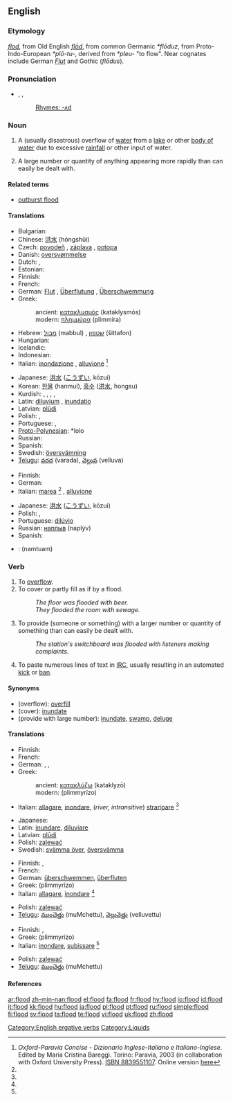{{wikipedia}}
==English==

===Etymology===
{{ME.}} ''[[flod]]'', from Old English ''[[flod|flōd]]'', from common Germanic ''*flōduz'', from Proto-Indo-European ''*plō-tu-'', derived from ''*pleu-'' "to flow". Near cognates include German ''[[Flut]]'' and Gothic <!-- [[𐍆𐌻𐍉𐌳𐌿𐍃]] --> (''flōdus'').

===Pronunciation===
* {{enPR|flŭd}}, {{IPA|/flʌd/}}, {{SAMPA|/flVd/}}
*: [[Rhymes:English:-ʌd|Rhymes: -ʌd]]

===Noun===
{{en-noun}}

# A (usually disastrous) overflow of [[water]] from a [[lake]] or other [[body of water]] due to excessive [[rainfall]] or other input of water.
# {{figuratively}} A large number or quantity of anything appearing more rapidly than can easily be dealt with.

====Related terms====
* [[outburst flood]] <!--(''geology'') catastrophic flooding from a glacier-->

====Translations====
{{trans-top|overflow of water}}
* Bulgarian: {{t+|bg|наводнение|n|tr=navodnenie|sc=Cyrl}}
* Chinese: [[洪水]] (hóngshǔi)
* Czech: [[povodeň]] {{f}}, [[záplava]] {{f}}, [[potopa]] {{f}}
* Danish: [[oversvømmelse]] {{c}}
* Dutch: {{t+|nl|overstroming|f}}, {{t+|nl|vloed|m}}
* Estonian: {{t-|et|veetulv}}
* Finnish: {{t-|fi|tulva}}
* French: {{t+|fr|inondation|f}}
* German: [[Flut]] {{f}} {{italbrac|tidal}}, [[Überflutung]] {{f}}, [[Überschwemmung]] {{f}}
* Greek:
*: ancient: [[κατακλυσμός]] (kataklysmós) {{m}}
*: modern: [[πλημμύρα]] (plimmíra) {{f}}
* Hebrew: [[מבול]] (mabbul) {{m}}, [[שטפון]] (šittafon) {{m}}
* Hungarian: {{t+|hu|árvíz}}
* Icelandic: {{t-|is|flóð|n}}
* Indonesian: {{t+|id|banjir|xs=Indonesian}}
* Italian: [[inondazione]] {{f}}, [[alluvione]] {{f}} <ref name=oxf-par>''Oxford-Paravia Concise - Dizionario Inglese-Italiano e Italiano-Inglese''. Edited by Maria Cristina Bareggi. Torino: Paravia, 2003 (in collaboration with Oxford University Press). [[W:Wikipedia:book sources| ISBN 8839551107]]. Online version [http://www.oxfordparavia.it/ here]</ref>
{{trans-mid}}
* Japanese: [[洪水]] ([[こうずい]], kōzui)
* Korean: [[한물]] (hanmul), [[홍수]] ([[洪水]], hongsu)
* Kurdish: {{t+|ku|lehî}} {{f}}, {{t|ku|lêser}} {{f}}, {{t|ku|lês}} {{f}}, {{t|ku|avrabûn}} {{f}}, {{KUchar|[[لافاو]]}}
* Latin: [[diluvium]] {{n}}, [[inundatio]] {{f}}
* Latvian: [[plūdi]] {{m|p}}
* Polish: {{t+|pl|powódź|f}}, {{t+|pl|potop|m}}
* Portuguese: {{t+|pt|enchente|f}}, {{t+|pt|inundação|f}}
* [[Proto-Polynesian]]: *lolo
* Russian: {{t+|ru|наводнение|n|tr=navodn'énije|sc=Cyrl}}
* Spanish: {{t+|es|inundación|f}}
* Swedish: [[översvämning]] {{c}}
* [[Telugu]]: [[వరద]] (varada), [[వెల్లువ]] (velluva)
{{trans-bottom}}

{{trans-top|large number or quantity}}
* Finnish: {{t-|fi|tulva}}
* German: {{t+|de|Flut|f}}
* Italian: [[marea]] <ref name=oxf-par /> {{f}}, [[alluvione]] {{f}}
{{trans-mid}}
* Japanese: [[洪水]] ([[こうずい]], kōzui)
* Polish: {{t+|pl|powódź|f}}, {{t+|pl|potok|m}}
* Portuguese: [[dilúvio]] {{m}}
* Russian: [[наплыв]] (naplýv) {{m}}
* Spanish: {{t-|es|diluvio|m}}
{{trans-bottom}}

{{checktrans-top}}
* {{ttbc|Thai}}: {{Thai|[[น้ำท่วม]]}} (namtuam)
{{trans-bottom}}

===Verb===
{{en-verb}}

# To [[overflow]].
# To cover or partly fill as if by a flood.
#: ''The floor was flooded with beer.''
#: ''They flooded the room with sewage.''
# {{figuratively}} To provide (someone or something) with a larger number or quantity of something than can easily be dealt with.
#: ''The station's switchboard was flooded with listeners making complaints.''
# {{context|internet|computing}} To paste numerous lines of text in [[IRC]], usually resulting in an automated [[kick]] or [[ban]].

====Synonyms====
* (overflow): [[overfill]]
* (cover): [[inundate]]
* (provide with large number): [[inundate]], [[swamp]], [[deluge]]

====Translations====

{{trans-top|overflow}}
* Finnish: {{t-|fi|tulvia}}
* French: {{t+|fr|inonder}}
* German: {{t|de|überschwemmen}}, {{t|de|überfluten}}, {{t|de|überfüllen}}
* Greek:
*: ancient: [[κατακλύζω]] (kataklyzō)
*: modern: {{t+|el|πλημμυρίζω|sc=Grek}} (plimmyrízo)
* Italian: [[allagare]], [[inondare]], (''river, intransitive'') [[straripare]] <ref name=oxf-par />
{{trans-mid}}
* Japanese: {{t-|ja|氾濫する|sc=Jpan}}
* Latin: [[inundare]], [[diluviare]]
* Latvian: [[plūdi]]
* Polish: [[zalewać]]
* Swedish: [[svämma över]], [[översvämma]]
{{trans-bottom}}

{{trans-top|cover as if by a flood}}
* Finnish: {{t-|fi|tulvia}}, {{t-|fi|hukuttaa}}
* French: {{t+|fr|inonder}}
* German: [[überschwemmen]], [[überfluten]]
* Greek: {{t+|el|πλημμυρίζω|sc=Grek}} (plimmyrízo)
* Italian: [[allagare]], [[inondare]] <ref name=oxf-par />
{{trans-mid}}
* Polish: [[zalewać]]
* [[Telugu]]: [[ముంచెత్తు]] (muMchettu), [[వెల్లువెత్తు]] (velluvettu)
{{trans-bottom}}

{{trans-top|provide with a large number of quantity}}
* Finnish: {{t-|fi|tukkia}}, {{t-|fi|hukuttaa}}
* Greek: {{t+|el|πλημμυρίζω|sc=Grek}} (plimmyrízo)
* Italian: [[inondare]], [[subissare]] <ref name=oxf-par />
{{trans-mid}}
* Polish: [[zalewać]]
* [[Telugu]]: [[ముంచెత్తు]] (muMchettu)
{{trans-bottom}}

====References====
<references/>

[[Category:English ergative verbs]]
[[Category:Liquids]]

[[ar:flood]]
[[zh-min-nan:flood]]
[[el:flood]]
[[fa:flood]]
[[fr:flood]]
[[hy:flood]]
[[io:flood]]
[[id:flood]]
[[it:flood]]
[[kk:flood]]
[[hu:flood]]
[[ja:flood]]
[[pl:flood]]
[[pt:flood]]
[[ru:flood]]
[[simple:flood]]
[[fi:flood]]
[[sv:flood]]
[[ta:flood]]
[[te:flood]]
[[vi:flood]]
[[uk:flood]]
[[zh:flood]]